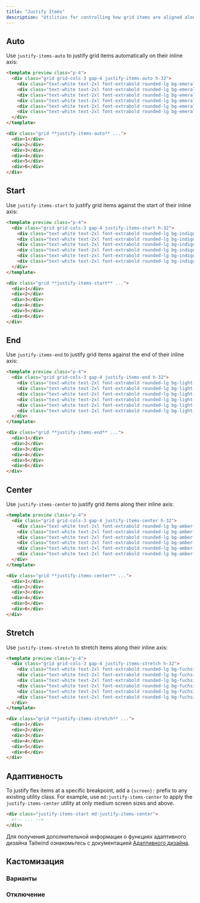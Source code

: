 ```yaml
---
title: "Justify Items"
description: "Utilities for controlling how grid items are aligned along their inline axis."
---
```




## Auto

Use `justify-items-auto` to justify grid items automatically on their inline axis:

```html emerald
<template preview class="p-4">
  <div class="grid grid-cols-3 gap-4 justify-items-auto h-32">
    <div class="text-white text-2xl font-extrabold rounded-lg bg-emerald-500 flex justify-center items-center">1</div>
    <div class="text-white text-2xl font-extrabold rounded-lg bg-emerald-500 flex justify-center items-center">2</div>
    <div class="text-white text-2xl font-extrabold rounded-lg bg-emerald-500 flex justify-center items-center">3</div>
    <div class="text-white text-2xl font-extrabold rounded-lg bg-emerald-500 flex justify-center items-center">4</div>
    <div class="text-white text-2xl font-extrabold rounded-lg bg-emerald-500 flex justify-center items-center">5</div>
    <div class="text-white text-2xl font-extrabold rounded-lg bg-emerald-500 flex justify-center items-center">6</div>
  </div>
</template>

<div class="grid **justify-items-auto** ...">
  <div>1</div>
  <div>2</div>
  <div>3</div>
  <div>4</div>
  <div>5</div>
  <div>6</div>
</div>
```

## Start

Use `justify-items-start` to justify grid items against the start of their inline axis:

```html indigo
<template preview class="p-4">
  <div class="grid grid-cols-3 gap-4 justify-items-start h-32">
    <div class="text-white text-2xl font-extrabold rounded-lg bg-indigo-500 flex justify-center items-center w-16">1</div>
    <div class="text-white text-2xl font-extrabold rounded-lg bg-indigo-500 flex justify-center items-center w-16">2</div>
    <div class="text-white text-2xl font-extrabold rounded-lg bg-indigo-500 flex justify-center items-center w-16">3</div>
    <div class="text-white text-2xl font-extrabold rounded-lg bg-indigo-500 flex justify-center items-center w-16">4</div>
    <div class="text-white text-2xl font-extrabold rounded-lg bg-indigo-500 flex justify-center items-center w-16">5</div>
    <div class="text-white text-2xl font-extrabold rounded-lg bg-indigo-500 flex justify-center items-center w-16">6</div>
  </div>
</template>

<div class="grid **justify-items-start** ...">
  <div>1</div>
  <div>2</div>
  <div>3</div>
  <div>4</div>
  <div>5</div>
  <div>6</div>
</div>
```

## End

Use `justify-items-end` to justify grid items against the end of their inline axis:

```html lightBlue
<template preview class="p-4">
  <div class="grid grid-cols-3 gap-4 justify-items-end h-32">
    <div class="text-white text-2xl font-extrabold rounded-lg bg-light-blue-500 flex justify-center items-center w-16">1</div>
    <div class="text-white text-2xl font-extrabold rounded-lg bg-light-blue-500 flex justify-center items-center w-16">2</div>
    <div class="text-white text-2xl font-extrabold rounded-lg bg-light-blue-500 flex justify-center items-center w-16">3</div>
    <div class="text-white text-2xl font-extrabold rounded-lg bg-light-blue-500 flex justify-center items-center w-16">4</div>
    <div class="text-white text-2xl font-extrabold rounded-lg bg-light-blue-500 flex justify-center items-center w-16">5</div>
    <div class="text-white text-2xl font-extrabold rounded-lg bg-light-blue-500 flex justify-center items-center w-16">6</div>
  </div>
</template>

<div class="grid **justify-items-end** ...">
  <div>1</div>
  <div>2</div>
  <div>3</div>
  <div>4</div>
  <div>5</div>
  <div>6</div>
</div>
```

## Center

Use `justify-items-center` to justify grid items along their inline axis:

```html amber
<template preview class="p-4">
  <div class="grid grid-cols-3 gap-4 justify-items-center h-32">
    <div class="text-white text-2xl font-extrabold rounded-lg bg-amber-500 flex justify-center items-center w-16">1</div>
    <div class="text-white text-2xl font-extrabold rounded-lg bg-amber-500 flex justify-center items-center w-16">2</div>
    <div class="text-white text-2xl font-extrabold rounded-lg bg-amber-500 flex justify-center items-center w-16">3</div>
    <div class="text-white text-2xl font-extrabold rounded-lg bg-amber-500 flex justify-center items-center w-16">4</div>
    <div class="text-white text-2xl font-extrabold rounded-lg bg-amber-500 flex justify-center items-center w-16">5</div>
    <div class="text-white text-2xl font-extrabold rounded-lg bg-amber-500 flex justify-center items-center w-16">6</div>
  </div>
</template>

<div class="grid **justify-items-center** ...">
  <div>1</div>
  <div>2</div>
  <div>3</div>
  <div>4</div>
  <div>5</div>
  <div>6</div>
</div>
```

## Stretch

Use `justify-items-stretch` to stretch items along their inline axis:

```html fuchsia
<template preview class="p-4">
  <div class="grid grid-cols-3 gap-4 justify-items-stretch h-32">
    <div class="text-white text-2xl font-extrabold rounded-lg bg-fuchsia-500 flex justify-center items-center">1</div>
    <div class="text-white text-2xl font-extrabold rounded-lg bg-fuchsia-500 flex justify-center items-center">2</div>
    <div class="text-white text-2xl font-extrabold rounded-lg bg-fuchsia-500 flex justify-center items-center">3</div>
    <div class="text-white text-2xl font-extrabold rounded-lg bg-fuchsia-500 flex justify-center items-center">4</div>
    <div class="text-white text-2xl font-extrabold rounded-lg bg-fuchsia-500 flex justify-center items-center">5</div>
    <div class="text-white text-2xl font-extrabold rounded-lg bg-fuchsia-500 flex justify-center items-center">6</div>
  </div>
</template>

<div class="grid **justify-items-stretch** ...">
  <div>1</div>
  <div>2</div>
  <div>3</div>
  <div>4</div>
  <div>5</div>
  <div>6</div>
</div>
```

## Адаптивность

To justify flex items at a specific breakpoint, add a `{screen}:` prefix to any existing utility class. For example, use `md:justify-items-center` to apply the `justify-items-center` utility at only medium screen sizes and above.

```html
<div class="justify-items-start md:justify-items-center">
  <!-- ... -->
</div>
```

Для получения дополнительной информации о функциях адаптивного дизайна Tailwind ознакомьтесь с документацией [Адаптивного дизайна](/docs/responsive-design).

## Кастомизация

### Варианты

<Variants plugin="justifyItems" name="justify-items" />

### Отключение

<Disabling plugin="justifyItems" name="justify-items" />
